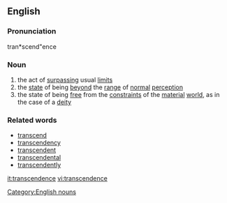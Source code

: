 ==English==
===Pronunciation===
tran*scend"ence

===Noun===
# the act of [[surpass]]ing usual [[limit]]s
# the [[state]] of being [[beyond]] the [[range]] of [[normal]] [[perception]]
# the state of being [[free]] from the [[constraint]]s of the [[material]] [[world]], as in the case of a [[deity]]

===Related words===
* [[transcend]]
* [[transcendency]]
* [[transcendent]]
* [[transcendental]]
* [[transcendently]]

[[Category:English nouns]]

[[it:transcendence]]
[[vi:transcendence]]